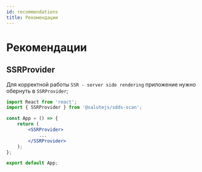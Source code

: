 ```yaml
---
id: recommendations
title: Рекомендации
---
```

# Рекомендации

## SSRProvider

Для корректной работы `SSR - server side rendering` приложение нужно обернуть в `SSRProvider`;

```jsx
import React from 'react';
import { SSRProvider } from '@salutejs/sdds-scan';

const App = () => {
    return (
        <SSRProvider>
            ...
        </SSRProvider>
    );
};

export default App;
```
